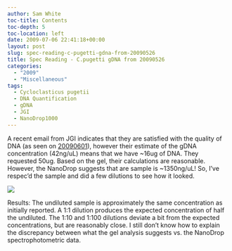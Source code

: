 ```yaml
---
author: Sam White
toc-title: Contents
toc-depth: 5
toc-location: left
date: 2009-07-06 22:41:18+00:00
layout: post
slug: spec-reading-c-pugetti-gdna-from-20090526
title: Spec Reading - C.pugetti gDNA from 20090526
categories:
  - "2009"
  - "Miscellaneous"
tags:
  - Cycloclasticus pugetii
  - DNA Quantification
  - gDNA
  - JGI
  - NanoDrop1000
---
```


A recent email from JGI indicates that they are satisfied with the quality of DNA (as seen on [20090601](/Sam%27s+Working+Notebook+Jun-Aug+2009#sjw20090601)), however their estimate of the gDNA concentration (42ng/uL) means that we have ~16ug of DNA. They requested 50ug. Based on the gel, their calculations are reasonable. However, the NanoDrop suggests that are sample is ~1350ng/uL! So, I've respec'd the sample and did a few dilutions to see how it looked.

![](https://eagle.fish.washington.edu/Arabidopsis/20090706%20DNA%20SJW.jpg)

Results: The undiluted sample is approximately the same concentration as initially reported. A 1:1 dilution produces the expected concentration of half the undiluted. The 1:10 and 1:100 dilutions deviate a bit from the expected concentrations, but are reasonably close. I still don't know how to explain the discrepancy between what the gel analysis suggests vs. the NanoDrop spectrophotometric data.
